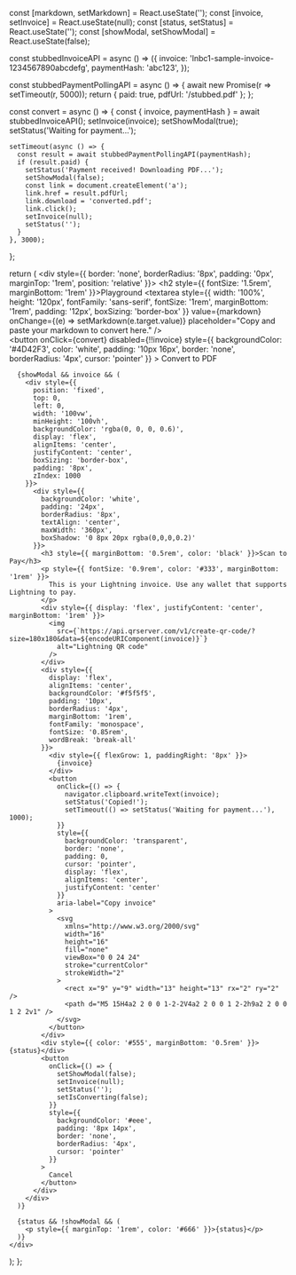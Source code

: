 
  const [markdown, setMarkdown] = React.useState('');
  const [invoice, setInvoice] = React.useState(null);
  const [status, setStatus] = React.useState('');
  const [showModal, setShowModal] = React.useState(false);

  const stubbedInvoiceAPI = async () => ({
    invoice: 'lnbc1-sample-invoice-1234567890abcdefg',
    paymentHash: 'abc123',
  });

  const stubbedPaymentPollingAPI = async () => {
    await new Promise(r => setTimeout(r, 5000));
    return { paid: true, pdfUrl: '/stubbed.pdf' };
  };

  const convert = async () => {
    const { invoice, paymentHash } = await stubbedInvoiceAPI();
    setInvoice(invoice);
    setShowModal(true);
    setStatus('Waiting for payment...');

    setTimeout(async () => {
      const result = await stubbedPaymentPollingAPI(paymentHash);
      if (result.paid) {
        setStatus('Payment received! Downloading PDF...');
        setShowModal(false);
        const link = document.createElement('a');
        link.href = result.pdfUrl;
        link.download = 'converted.pdf';
        link.click();
        setInvoice(null);
        setStatus('');
      }
    }, 3000);
  };

  return (
    <div style={{
      border: 'none',
      borderRadius: '8px',
      padding: '0px',
      marginTop: '1rem',
      position: 'relative'
    }}>
      <h2 style={{ fontSize: '1.5rem', marginBottom: '1rem' }}>Playground</h2>
      <textarea
        style={{
          width: '100%',
          height: '120px',
          fontFamily: 'sans-serif',
          fontSize: '1rem',
          marginBottom: '1rem',
          padding: '12px',
          boxSizing: 'border-box'
        }}
        value={markdown}
        onChange={(e) => setMarkdown(e.target.value)}
        placeholder="Copy and paste your markdown to convert here."
      />
      <br />
      <button
        onClick={convert}
        disabled={!!invoice}
        style={{
          backgroundColor: '#4D42F3',
          color: 'white',
          padding: '10px 16px',
          border: 'none',
          borderRadius: '4px',
          cursor: 'pointer'
        }}
      >
        Convert to PDF
      </button>

      {showModal && invoice && (
        <div style={{
          position: 'fixed',
          top: 0,
          left: 0,
          width: '100vw',
          minHeight: '100vh',            
          backgroundColor: 'rgba(0, 0, 0, 0.6)',
          display: 'flex',
          alignItems: 'center',             
          justifyContent: 'center',          
          boxSizing: 'border-box',          
          padding: '8px',    
          zIndex: 1000             
        }}>
          <div style={{
            backgroundColor: 'white',
            padding: '24px',
            borderRadius: '8px',
            textAlign: 'center',
            maxWidth: '360px',
            boxShadow: '0 8px 20px rgba(0,0,0,0.2)'
          }}>
            <h3 style={{ marginBottom: '0.5rem', color: 'black' }}>Scan to Pay</h3>
            <p style={{ fontSize: '0.9rem', color: '#333', marginBottom: '1rem' }}>
              This is your Lightning invoice. Use any wallet that supports Lightning to pay.
            </p>
            <div style={{ display: 'flex', justifyContent: 'center', marginBottom: '1rem' }}>
              <img
                src={`https://api.qrserver.com/v1/create-qr-code/?size=180x180&data=${encodeURIComponent(invoice)}`}
                alt="Lightning QR code"
              />
            </div>
            <div style={{
              display: 'flex',
              alignItems: 'center',
              backgroundColor: '#f5f5f5',
              padding: '10px',
              borderRadius: '4px',
              marginBottom: '1rem',
              fontFamily: 'monospace',
              fontSize: '0.85rem',
              wordBreak: 'break-all'
            }}>
              <div style={{ flexGrow: 1, paddingRight: '8px' }}>
                {invoice}
              </div>
              <button
                onClick={() => {
                  navigator.clipboard.writeText(invoice);
                  setStatus('Copied!');
                  setTimeout(() => setStatus('Waiting for payment...'), 1000);
                }}
                style={{
                  backgroundColor: 'transparent',
                  border: 'none',
                  padding: 0,
                  cursor: 'pointer',
                  display: 'flex',
                  alignItems: 'center',
                  justifyContent: 'center'
                }}
                aria-label="Copy invoice"
              >
                <svg
                  xmlns="http://www.w3.org/2000/svg"
                  width="16"
                  height="16"
                  fill="none"
                  viewBox="0 0 24 24"
                  stroke="currentColor"
                  strokeWidth="2"
                >
                  <rect x="9" y="9" width="13" height="13" rx="2" ry="2" />
                  <path d="M5 15H4a2 2 0 0 1-2-2V4a2 2 0 0 1 2-2h9a2 2 0 0 1 2 2v1" />
                </svg>
              </button>
            </div>
            <div style={{ color: '#555', marginBottom: '0.5rem' }}>{status}</div>
            <button
              onClick={() => {
                setShowModal(false);
                setInvoice(null);
                setStatus('');
                setIsConverting(false);
              }}
              style={{
                backgroundColor: '#eee',
                padding: '8px 14px',
                border: 'none',
                borderRadius: '4px',
                cursor: 'pointer'
              }}
            >
              Cancel
            </button>
          </div>
        </div>
      )}

      {status && !showModal && (
        <p style={{ marginTop: '1rem', color: '#666' }}>{status}</p>
      )}
    </div>
  );
};

<MarkdownToPDFPlayground />